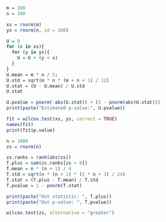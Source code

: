 ```r

m = 100
n = 100

xs = rnorm(m)
ys = rnorm(n, sd = 100)

```

```r
U = 0
for (x in xs){
  for (y in ys){
    U = U + (y < x)
  }
}
U.mean = m * n / 2;
U.std = sqrt(m * n * (m + n + 1) / 12)
U.stat = (U - U.mean) / U.std
U.stat

```

```r
U.pvalue = pnorm(-abs(U.stat)) + (1 - pnorm(abs(U.stat)))
print(paste("Estimated p-value:", U.pvalue))
```

```r
fit = wilcox.test(xs, ys, correct = TRUE)
names(fit)
print(fit$p.value)
```

```r
n = 1000
zs = rnorm(n)

zs.ranks = rank(abs(zs))
T.plus = sum(zs.ranks[zs > 0])
T.mean = n * (n + 1) / 4
T.std = sqrt(n * (n + 1) * (2 * n + 1) / 24)
T.stat = (T.plus - T.mean) / T.std
T.pvalue = 1 - pnorm(T.stat)

print(paste("Out statistic: ", T.plus))
print(paste("Out p-value: ", T.pvalue))

wilcox.test(zs, alternative = "greater")

```












